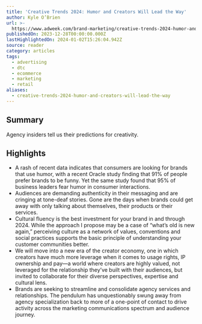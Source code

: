 ```yaml
---
title: 'Creative Trends 2024: Humor and Creators Will Lead the Way'
author: Kyle O’Brien
url: >-
  https://www.adweek.com/brand-marketing/creative-trends-2024-humor-and-creators-will-lead-the-way/?utm_source=news.futureparty.com&utm_medium=newsletter&utm_campaign=southern-vibes
publishedOn: 2023-12-28T00:00:00.000Z
lastHighlightedOn: 2024-01-02T15:26:04.942Z
source: reader
category: articles
tags:
  - advertising
  - dtc
  - ecommerce
  - marketing
  - retail
aliases:
  - creative-trends-2024-humor-and-creators-will-lead-the-way
---
```

## Summary

Agency insiders tell us their predictions for creativity.

## Highlights
- A rash of recent data indicates that consumers are looking for brands that use humor, with a recent Oracle study finding that 91% of people prefer brands to be funny. Yet the same study found that 95% of business leaders fear humor in consumer interactions.
- Audiences are demanding authenticity in their messaging and are cringing at tone-deaf stories. Gone are the days when brands could get away with only talking about themselves, their products or their services.
- Cultural fluency is the best investment for your brand in and through 2024. While the approach I propose may be a case of “what’s old is new again,” perceiving culture as a network of values, conventions and social practices supports the basic principle of understanding your customer communities better.
- We will move into a new era of the creator economy, one in which creators have much more leverage when it comes to usage rights, IP ownership and pay—a world where creators are highly valued, not leveraged for the relationship they’ve built with their audiences, but invited to collaborate for their diverse perspectives, expertise and cultural lens.
- Brands are seeking to streamline and consolidate agency services and relationships. The pendulum has unquestionably swung away from agency specialization back to more of a one-point of contact to drive activity across the marketing communications spectrum and audience journey.
